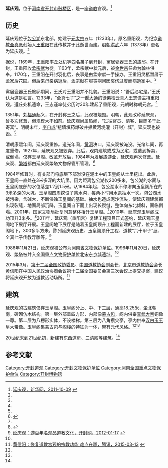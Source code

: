{{otheruses|subject=[[河南省|河南省]][[开封市|开封市]][[鼓楼区_(开封市)|鼓楼区]]的延庆观|other=[[山西省|山西省]][[临汾市|临汾市]][[古县|古县]]的延庆观|延庆观 (古县)}}

'''延庆观'''，位于[[河南省|河南省]][[开封市|开封市]][[鼓楼区_(开封市)|鼓楼区]]，是一座[[道教|道教]]宫观。<ref name=xhw>[http://www.ha.xinhuanet.com/xhzt/2011-10/09/content_23847038.htm 延庆观，新华网，2011-10-09] {{webarchive|url=https://web.archive.org/web/20150924024813/http://www.ha.xinhuanet.com/xhzt/2011-10/09/content_23847038.htm |date=2015-09-24 }}</ref>

==历史==
延庆观位于[[包公湖|包公湖]]东北部。始建于[[元太宗|元太宗]]五年（1233年）。原名重阳观，为纪念[[道教|道教]][[全真派|全真派]]创始人[[王重阳|王重阳]]在此传教并于此逝世而建。[[明朝|明朝]][[洪武|洪武]]六年（1373年）更名为延庆观。<ref name=xhw/>

据说，1169年，王重阳率[[丘处机|丘处机]]等四名弟子到开封，寓居瓷器王氏的旅邸。在开封，王重阳收[[孟宗献|孟宗献]]为徒。1163年，孟宗献中状元后，被[[金世宗|金世宗]]任命为翰林供奉。1170年，王重阳在开封羽化后，丧事是由孟宗献一手操办。王重阳灵柩暂厝于孟家后花园。但后来母亲病逝后，孟宗献在服丧期间因哀伤过度而病逝家中。<ref name=hnrmzf/>

寓居瓷器王氏旅邸期间，王氏对王重阳并不礼貌。王重阳说：“吾后必宅是。”王氏认为这是狂言。1233年，“全真七子”之一[[郝大通|郝大通]]的徒弟栖云真人王志谨主持重阳观。遵丘处机遗命，王志谨率徒弟历时30年建起了重阳观，元朝时称朝元宫。<ref name=hnrmzf/>

1351年，[[刘福通|刘福通]]起义，在开封称王之后，此观被烧毁。明朝，此观改称延庆观，曾多次修葺，但规模大不如前。延庆观尚属热闹，“过往官员、清客、巨商多于此寄寓”。明朝末年，[[李自成|李自成]]“挖墙填药爆破并掘黄河堤灌（开封）城”，延庆观也被毁。<ref name=hnrmzf/>

清朝康熙年间，延庆观重修。道光年间，[[黄河|黄河]]决口，延庆观被淹没。光绪年间，再度重修。1927年，延庆观又被毁弃。此后，观内建筑或成为民宅，或遭到拆卖，或倒塌，仅存玉皇阁。[[改革开放|改革开放]]后，1984年为发展旅游业，延庆观再次修葺。延庆观、[[繁塔|繁塔]]都由延庆观繁塔文物保管所管理。<ref name=hnrmzf>{{Cite web |url=http://www.henan.gov.cn/hngk/system/2006/08/11/010001840.shtml |title=延庆观里说全真，河南省人民政府，2006-08-11 |access-date=2015-03-20 |archive-date=2019-08-19 |archive-url=https://web.archive.org/web/20190819033112/http://www.henan.gov.cn/hngk/system/2006/08/11/010001840.shtml }}</ref>

1984年修葺时，有关部门将底层下部淤没在泥土中的玉皇阁从土里挖出。此后，玉皇阁一直处在3米多深的大坑里。因为距离包公湖仅200多米，包公湖的水面与玉皇阁底部的水位落差1.2到1.5米。从1984年起，包公湖水不停渗向玉皇阁所在的3米多深的大坑。玉皇阁四周挖设了集水沟，每两小时用水泵抽水一次。包公湖水被污染，含碱大，不断侵蚀玉皇阁的基础。抽水也造成泥沙流失，使延庆观建筑都出现裂缝，地面局部沉降，玉皇阁自下而上出现长裂缝，整体向东北倾斜，面临倒塌。2001年，国家文物局批复同意整体抬升玉皇阁。<ref name=hnrmzf/>2010年，延庆观玉皇阁成功顶升3米多。<ref>{{Cite web |url=http://news.sohu.com/20100426/n271766054.shtml |title=组图：开封延庆观玉皇阁成功顶升3米多，搜狐，2010-04-26 |access-date=2015-03-20 |archive-date=2019-08-18 |archive-url=https://web.archive.org/web/20190818170154/http://news.sohu.com/20100426/n271766054.shtml }}</ref>2011年，延庆观（重阳宫）复建工程项目正式签约，延庆观玉皇阁地下展厅开展。玉皇阁地下展厅是随着玉皇阁顶升工程而新建的展厅，位于玉皇阁地下，300多平方米，陈列延庆观历史、玉皇阁顶升工程、道教“六十甲子”展、全真七子传教浮雕等。<ref>[http://www.kf.cn/news/2012-01/17/content_435443.htm 延庆观：游百年名观品道教文化，开封网，2012-01-17] {{Wayback|url=http://www.kf.cn/news/2012-01/17/content_435443.htm |date=20141202154355 }}</ref>

1986年11月21日，延庆观被公布为[[河南省文物保护单位|河南省文物保护单位]]。1996年11月20日，延庆观、[[繁塔|繁塔]]被并入[[全国重点文物保护单位|全国重点文物保护单位]][[北宋东京城遗址|北宋东京城遗址]]。<ref name=xhw/>

2015年3月，[[第十二届全国政协委员|第十二届全国政协委员]]、[[中国道教协会|中国道教协会]]副会长、[[北京市道教协会|北京市道教协会]]会长[[黄信阳|黄信阳]]在中国人民政治协商会议第十二届全国委员会第三次会议上提交提案，建议将延庆观开放为道教活动场所。<ref>[http://rufodao.qq.com/a/20150313/051135.htm 黄信阳：恢复道教宫观的宗教功能 难点在哪，腾讯，2015-03-13] {{webarchive|url=https://web.archive.org/web/20150316041858/http://rufodao.qq.com/a/20150313/051135.htm |date=2015-03-16 }}</ref>

==建筑==
延庆观的古建筑仅存玉皇阁。玉皇阁分上、中、下三层，通高18.25米，坐北朝南，砖砌仿木结构。第一层外部呈四方形，内部像[[蒙古包|蒙古包]]，阁内供奉[[真武大帝|真武大帝]]铜像一尊。第二层为八楞形实体，不设楼梯。第三层为八角攒尖亭，亭内供奉[[汉白玉|汉白玉]][[玉皇大帝|玉皇大帝]]像。玉皇阁集[[蒙古包|蒙古包]]与阁楼的特征为一体，带有[[元代|元代]]风格。<ref name=xhw/><ref name=hnrmzf/>

20世纪末到21世纪初，新建有东西道房、三清殿等建筑。<ref name=xhw/>

==参考文献==
{{reflist}}

{{河南全国重点文物保护单位}}
[[Category:开封道观|Category:开封道观]]
[[Category:开封文物保护单位|Category:开封文物保护单位]]
[[Category:河南全国重点文物保护单位|Category:河南全国重点文物保护单位]]
[[Category:开封博物馆|Category:开封博物馆]]